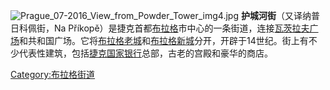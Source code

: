 [[File:Prague_07-2016_View_from_Powder_Tower_img4.jpg|thumb]]
'''护城河街'''（又译纳普日科佩街，Na Příkopě）是捷克首都[[布拉格|布拉格]]市中心的一条街道，连接[[瓦茨拉夫广场|瓦茨拉夫广场]]和共和国广场。它将[[布拉格老城|布拉格老城]]和[[布拉格新城|布拉格新城]]分开，开辟于14世纪。街上有不少代表性建筑，包括[[捷克国家银行|捷克国家银行]]总部，古老的宫殿和豪华的商店。 

{{coord|50|5|8|N|14|25|32.5|E|source:cswiki_region:CZ_type:landmark|display=title}}

{{Commonscat|Na příkopě (Prague)}}

[[Category:布拉格街道|Category:布拉格街道]]